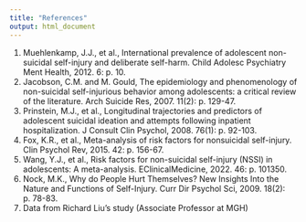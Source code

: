 ```yaml
---
title: "References"
output: html_document
---
```


1. Muehlenkamp, J.J., et al., International prevalence of adolescent non-suicidal self-injury and deliberate self-harm. Child Adolesc Psychiatry Ment Health, 2012. 6: p. 10.
2. Jacobson, C.M. and M. Gould, The epidemiology and phenomenology of non-suicidal self-injurious behavior among adolescents: a critical review of the literature. Arch Suicide Res, 2007. 11(2): p. 129-47.
3.	Prinstein, M.J., et al., Longitudinal trajectories and predictors of adolescent suicidal ideation and attempts following inpatient hospitalization. J Consult Clin Psychol, 2008. 76(1): p. 92-103.
4.	Fox, K.R., et al., Meta-analysis of risk factors for nonsuicidal self-injury. Clin Psychol Rev, 2015. 42: p. 156-67.
5.	Wang, Y.J., et al., Risk factors for non-suicidal self-injury (NSSI) in adolescents: A meta-analysis. EClinicalMedicine, 2022. 46: p. 101350.
6.	Nock, M.K., Why do People Hurt Themselves? New Insights Into the Nature and Functions of Self-Injury. Curr Dir Psychol Sci, 2009. 18(2): p. 78-83.
7. Data from Richard Liu's study (Associate Professor at MGH)